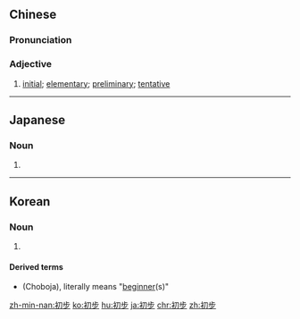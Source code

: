 {{also|初歩}}
==Chinese==
{{zh-forms}}

===Pronunciation===
{{zh-pron
|m=chūbù
|c=co1 bou6
|h=pfs=chhû-phu
|mn=chho͘-pō͘
|ma=Zh-chubù.ogg
|cat=a
}}

===Adjective===
{{zh-adj}}

# [[initial]]; [[elementary]]; [[preliminary]]; [[tentative]]

{{zh-cat|Elementary}}

----

==Japanese==
{{ja-kanjitab|しょ|ほ|yomi=o}}

===Noun===
{{ja-noun|shin=初歩|しょほ}}

# {{kyujitai spelling of|初歩}}

----

==Korean==
{{ko-hanjatab}}

===Noun===
{{ko-noun|hj|hangeul=초보}}

# {{hanja form of|초보|[[tirocinium]]}}

====Derived terms====
* {{l|ko|初步者}} (Choboja), literally means "[[beginner]](s)"

[[zh-min-nan:初步]]
[[ko:初步]]
[[hu:初步]]
[[ja:初步]]
[[chr:初步]]
[[zh:初步]]